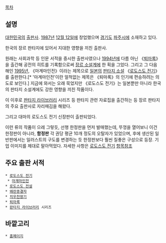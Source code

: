 [[목차]]
== 설명 ==
[[대한민국]]의 [[출판사]]. [[1987년]] [[12월 12일]]에 창업했으며 [[경기도]] [[파주시]]에 소재하고 있다.

한국의 장르 판타지에 있어서 지대한 영향을 끼친 출판사.

원래는 사회과학 등 인문 서적을 중시한 출판사였으나 [[1994년]]에 다름 아닌 《[[퇴마록]]》을 출간해 공전의 히트를 기록함으로써 [[장르 소설]]계에 한 획을 그었다. 그리고 그 다음 해인 [[1995년]], 《마계마인전》이라는 제목으로 [[일본]]의 [[판타지 소설]] 《[[로도스도 전기]]》를 출판한다.[* '마계마인전'이란 얼척없는 제목은 《퇴마록》의 인기에 편승하려는 의도로 보인다.] 지금에 와서는 오래 묵었지만 《로도스도 전기》는 일본뿐만 아니라 한국의 판타지 소설계에도 강한 영향을 끼친 작품이다.

이 이후로 [[판타지 라이브러리]] 시리즈 등 판타지 관련 자료집을 출간하는 등 장르 판타지의 주요 출판사로 자리매김을 해왔다.


그리고 대마의 로도스도 전기 신장판이 출판되었다.


이런 류의 작품이 으레 그렇듯, 선행 한정판을 먼저 발매했는데, 뚜껑을 열어보니 이건 한정판이 아니라, '''함정판''' 각 권당 평균 10개 정도의 오탈자가 있었으며, 후에 생산된 일반판에서는 일러스트의 구도를 변경하는 듯 한정판보다 훨씬 질좋은 구성으로 등장. 기업 이미지를 제대로 말아먹었다. 자세한 사항은 [[로도스도 전기]] [[항목참조]]


== 주요 출판 서적 ==
 * [[로도스도 전기]]
  * [[마계마인전]]
 * [[로도스도 전설]]
 * [[왜란종결자]]
 * [[치우천왕기]]
 * [[퇴마록]]
 * [[판타지 라이브러리]] 시리즈

== 바깥고리 ==
 * [http://www.ddd21.co.kr/ 홈페이지]

